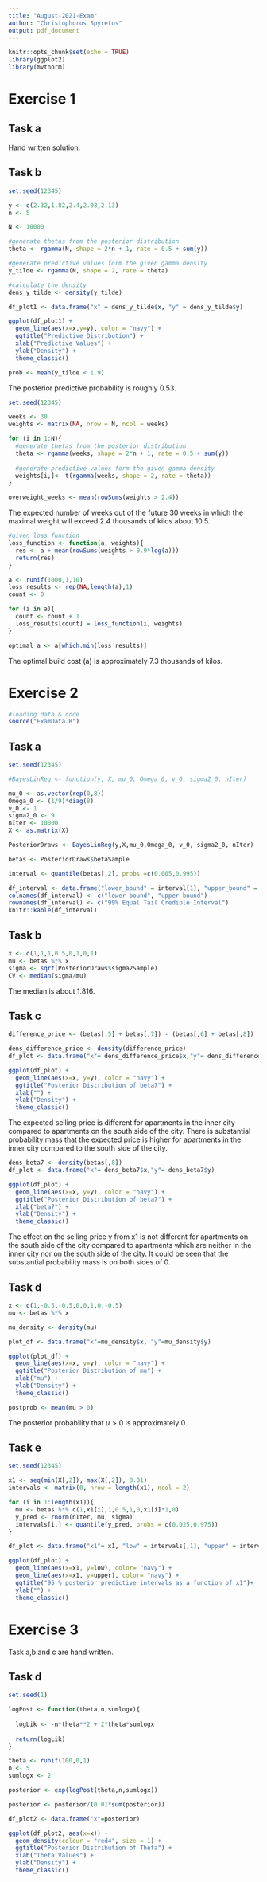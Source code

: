 ```yaml
---
title: "August-2021-Exam"
author: "Christophoros Spyretos"
output: pdf_document
---
```


```r
knitr::opts_chunk$set(echo = TRUE)
library(ggplot2)
library(mvtnorm)
```

# Exercise 1

## Task a

Hand written solution.

## Task b

```r
set.seed(12345)

y <- c(2.32,1.82,2.4,2.08,2.13)
n <- 5

N <- 10000

#generate thetas from the posterior distribution
theta <- rgamma(N, shape = 2*n + 1, rate = 0.5 + sum(y))

#generate predictive values form the given gamma density
y_tilde <- rgamma(N, shape = 2, rate = theta)

#calculate the density
dens_y_tilde <- density(y_tilde)

df_plot1 <- data.frame("x" = dens_y_tilde$x, "y" = dens_y_tilde$y)

ggplot(df_plot1) +
  geom_line(aes(x=x,y=y), color = "navy") +
  ggtitle("Predictive Distribution") +
  xlab("Predictive Values") +
  ylab("Density") +
  theme_classic()
```

```r
prob <- mean(y_tilde < 1.9)
```

The posterior predictive probability is roughly 0.53.

```r
set.seed(12345)

weeks <- 30
weights <- matrix(NA, nrow = N, ncol = weeks)

for (i in 1:N){
  #generate thetas from the posterior distribution
  theta <- rgamma(weeks, shape = 2*n + 1, rate = 0.5 + sum(y))
  
  #generate predictive values form the given gamma density
  weights[i,]<- t(rgamma(weeks, shape = 2, rate = theta))
}

overweight_weeks <- mean(rowSums(weights > 2.4))
```

The expected number of weeks out of the future 30 weeks in which the maximal weight will exceed 2.4 thousands of kilos about 10.5.

```r
#given loss function
loss_function <- function(a, weights){
  res <- a + mean(rowSums(weights > 0.9*log(a)))
  return(res)
}

a <- runif(1000,1,10)
loss_results <- rep(NA,length(a),1)
count <- 0

for (i in a){
  count <- count + 1
  loss_results[count] = loss_function(i, weights)
}

optimal_a <- a[which.min(loss_results)]
```

The optimal build cost (a) is approximately 7.3 thousands of kilos.

# Exercise 2

```r
#loading data & code
source("ExamData.R")
```

## Task a

```r
set.seed(12345)

#BayesLinReg <- function(y, X, mu_0, Omega_0, v_0, sigma2_0, nIter)

mu_0 <- as.vector(rep(0,8))
Omega_0 <- (1/9)*diag(8)
v_0 <- 1
sigma2_0 <- 9
nIter <- 10000
X <- as.matrix(X)

PosteriorDraws <- BayesLinReg(y,X,mu_0,Omega_0, v_0, sigma2_0, nIter)

betas <- PosteriorDraws$betaSample

interval <- quantile(betas[,2], probs =c(0.005,0.995))

df_interval <- data.frame("lower_bound" = interval[1], "upper_bound" = interval[2])
colnames(df_interval) <- c("lower bound", "upper bound")
rownames(df_interval) <- c("99% Equal Tail Credible Interval")
knitr::kable(df_interval)
```

## Task b

```r
x <- c(1,1,1,0.5,0,1,0,1)
mu <- betas %*% x
sigma <- sqrt(PosteriorDraws$sigma2Sample)
CV <- median(sigma/mu)
```

The median is about 1.816.

## Task c

```r
difference_price <- (betas[,5] + betas[,7]) - (betas[,6] + betas[,8])

dens_difference_price <- density(difference_price)
df_plot <- data.frame("x"= dens_difference_price$x,"y"= dens_difference_price$y)

ggplot(df_plot) +
  geom_line(aes(x=x, y=y), color = "navy") +
  ggtitle("Posterior Distribution of beta7") +
  xlab("") +
  ylab("Density") +
  theme_classic()

```

The expected selling price is different for apartments in the inner city compared to apartments on the south side of the city. There is substantial probability mass that the expected price is higher for apartments in the inner city compared to the south side of the city.

```r
dens_beta7 <- density(betas[,8])
df_plot <- data.frame("x"= dens_beta7$x,"y"= dens_beta7$y)

ggplot(df_plot) +
  geom_line(aes(x=x, y=y), color = "navy") +
  ggtitle("Posterior Distribution of beta7") +
  xlab("beta7") +
  ylab("Density") +
  theme_classic()
```

The effect on the selling price y from x1 is not different for apartments on the south side of the city compared to apartments which are neither in the inner city nor on the south side of the city. It could be seen that the substantial probability mass is on both sides of 0.

## Task d

```r
x <- c(1,-0.5,-0.5,0,0,1,0,-0.5)
mu <- betas %*% x

mu_density <- density(mu)

plot_df <- data.frame("x"=mu_density$x, "y"=mu_density$y)

ggplot(plot_df) +
  geom_line(aes(x=x, y=y), color = "navy") +
  ggtitle("Posterior Distribution of mu") +
  xlab("mu") +
  ylab("Density") +
  theme_classic()

postprob <- mean(mu > 0)
```

The posterior probability that $\mu > 0$ is approximately 0.

## Task e

```r
set.seed(12345)

x1 <- seq(min(X[,2]), max(X[,2]), 0.01)
intervals <- matrix(0, nrow = length(x1), ncol = 2)

for (i in 1:length(x1)){
  mu <- betas %*% c(1,x1[i],1,0.5,1,0,x1[i]*1,0)
  y_pred <- rnorm(nIter, mu, sigma)
  intervals[i,] <- quantile(y_pred, probs = c(0.025,0.975))
}

df_plot <- data.frame("x1"= x1, "low" = intervals[,1], "upper" = intervals[,2])

ggplot(df_plot) +
  geom_line(aes(x=x1, y=low), color= "navy") +
  geom_line(aes(x=x1, y=upper), color= "navy") +
  ggtitle("95 % posterior predictive intervals as a function of x1")+
  ylab("") +
  theme_classic()
```

# Exercise 3 

Task a,b and c are hand written.

## Task d

```r
set.seed(1)

logPost <- function(theta,n,sumlogx){
  
  logLik <- -n*theta**2 + 2*theta*sumlogx
  
  return(logLik)
}

theta <- runif(100,0,1)
n <- 5
sumlogx <- 2

posterior <- exp(logPost(theta,n,sumlogx))

posterior <- posterior/(0.01*sum(posterior))

df_plot2 <- data.frame("x"=posterior)

ggplot(df_plot2, aes(x=x)) +
  geom_density(colour = "red4", size = 1) +
  ggtitle("Posterior Distribution of Theta") +
  xlab("Theta Values") +
  ylab("Density") +
  theme_classic()
```